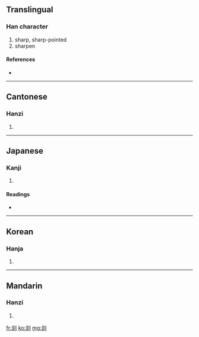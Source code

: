==Translingual==

===Han character===
{{Han char|rn=18|rad=刀|as=08|sn=10|four=9280<sub>0</sub>|canj=火火中弓 (FFLN)}}

# sharp, sharp-pointed
# sharpen

====References====
* {{Han ref|kx=0141.320|dkj=02059|dj=0321.110|hdz=10346.010|uh=5261|ud=21089|bh=D0E6|bd=53478}}

----

==Cantonese==

===Hanzi===
{{yue-hanzi|jyut=|y=sim6, yim5}}

# {{defn|Cantonese|sort=刀08}}

----

==Japanese==

===Kanji===
{{ja-kanji|grade=|rs=刀08}}

# {{defn|Japanese|sort=刀08}}

====Readings====
* {{ja-readings|on=[[えん]] (en), [[せん]] (sen), [[ぜん]] (zen)|kun=[[するどい]] (surudoi), [[そるどくする]] (sorudokusuru), [[けずる]] (kezuru)}}

----

==Korean==

===Hanja===
{{ko-hanja|hangeul=섬|rv=seom|mr=sŏm}}

# {{defn|Korean|sort=刀08}}

----

==Mandarin==

===Hanzi===
{{cmn-hanzi|pin=[[shàn]] ([[shan4]]), [[yǎn]] ([[yan3]])|wg=shan<sup>4</sup>, yen<sup>3</sup>}}

# {{defn|Mandarin|sort=刀08}}

[[fr:剡]]
[[ko:剡]]
[[mg:剡]]